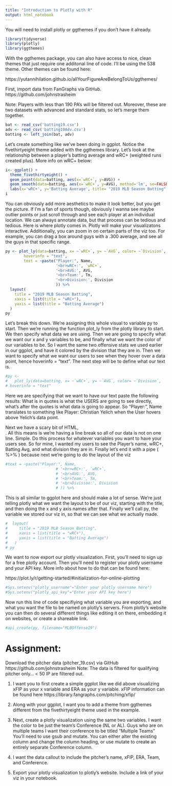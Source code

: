 ```yaml
---
title: "Introduction to Plotly with R"
output: html_notebook
---
```




You will need to install plotly or ggthemes if you don't have it already.  
```r
library(tidyverse)
library(plotly)
library(ggthemes)
```
With the ggthemes package, you can also have access to nice, clean themes that just require one additonal line of code.  I'll be using the 538 theme.  Other themes can be found here:  

https://yutannihilation.github.io/allYourFigureAreBelongToUs/ggthemes/


First, import data from FanGraphs via GitHub.  https://github.com/johnstrasheim 

Note: Players with less than 190 PA's will be filtered out.  Moreover, these are two datasets with advanced and standard stats, so let's merge them together.

```r
bat <- read_csv('batting19.csv')
adv <- read_csv('batting19Adv.csv')
batting <- left_join(bat, adv)
```

Let's create something like we've been doing in ggplot.  Notice the fivethirtyeight theme added with the ggthemes library.  Let's look at the relationship between a player's batting average and wRC+ (weighted runs created plus).  More info on wRC+ below:

```r
i<- ggplot() +
  theme_fivethirtyeight() +
  geom_point(data=batting, aes(x=`wRC+`, y=AVG)) +
  geom_smooth(data=batting, aes(x=`wRC+`, y=AVG), method='lm', se=FALSE) +
  labs(x='wRC+', y='Batting Average', title= "2019 MLB Season Batting", subtitle="190 PAs min to Qualify", caption="Source:  FanGraphs | by John Strasheim")
i

```

You can obviously add more aesthetics to make it look better, but you get the picture.  If I'm a fan of sports though, obviously I wanna see maybe outlier points or just scroll through and see each player at an individual location.  We can always annotate data, but that process can be tedious and tedious.  Here is where plotly comes in.  Plotly will make your visualizatons interactive.  Additionally, you can zoom in on certain parts of the viz too.  For example, you can drag a box around guys with a .300 average, and see all the guys in that specific range.

```r
py <- plot_ly(data=batting, x= ~`wRC+`, y= ~`AVG`, color= ~`Division`,
        hoverinfo = "text",
        text = ~paste("Player:", Name,
                      '<br>wRC+:', `wRC+`,
                      '<br>AVG:', AVG,
                      '<br>Team:', Tm,
                      '<br>Division:', Division
                      )) %>% 
  layout(
    title = "2019 MLB Season Batting",
    xaxis = list(title = "wRC+"),
    yaxis = list(title = "Batting Average")
  )
py
```


Let's break this down.  We're assigning this whole visual to variable py to start.  Then we're running the function plot_ly from the plotly library to start.  We then specify what data we are using.  Then we are going to specify what we want our x and y variables to be, and finally what we want the color of our variables to be.  So I want the same two offensive stats we used earlier in our ggplot, and have it colored by the division that they are in.  Then we want to specify what we want our users to see when they hover over a data point, hence hoverinfo = "text".  The next step will be to define what our text is.  
```r
#py <- 
#   plot_ly(data=batting, x= ~`wRC+`, y= ~`AVG`, color= ~`Division`,
# hoverinfo = "text"

```


Here we are specifying that we want to have our text paste the following results:  What is in quotes is what the USERS are going to see directly, what's after the quotes is what data is going to appear.  So "Player:", Name translates to something like Player: Christian Yelich when the User hovers above Yelich's data point.  

Next we have a scary bit of HTML, <br>.  All this means is we're having a line break so all of our data is not on one line.  Simple.  Do this process for whatever variables you want to have your users see.  So for mine, I wanted my users to see the Player's name, wRC+, Batting Avg, and what division they are in.  Finally let's end it with a pipe ( %>% ) because next we're going to do the layout of the viz
```r
#text = ~paste("Player:", Name,
                      # '<br>wRC+:', `wRC+`,
                      # '<br>AVG:', AVG,
                      # '<br>Team:', Tm,
                      # '<br>Division:', Division
                      # )) %>% 
```

This is all similar to ggplot here and should make a lot of sense.  We're just telling plotly what we want the layout to be of our viz, starting with the title, and then doing the x and y axis names after that.  Finally we'll call py, the variable we stored our viz in, so that we can see what we actually made.  
```r
#  layout(
#     title = "2019 MLB Season Batting",
#     xaxis = list(title = "wRC+"),
#     yaxis = list(title = "Batting Average")
#   )
# py
```



We want to now export our plotly visualization.  First, you'll need to sign up for a free plotly account.  Then you'll need to register your plotly username and your API key.  More info about how to do that can be found here:

https://plot.ly/r/getting-started/#initialization-for-online-plotting


```r
#Sys.setenv("plotly_username"="Enter your plotly username here")
#Sys.setenv("plotly_api_key"="Enter your API key here")
```

Now run this line of code specifiying what variable you are exporting, and what you want the file to be named on plotly's servers.  From plotly's website you can then do several different things like editing it on there, embedding it on websites, or create a shareable link.  
```r
#api_create(py, filename="MLBOffense19")
```



# Assignment:

Download the pitcher data (pitcher_19.csv) via GitHub https://github.com/johnstrasheim
Note:  The data is filtered for qualifying pitcher only...  < 50 IP are filtered out.  

1.  I want you to first create a simple ggplot like we did above visualizing xFIP as your x variable and ERA as your y variable.  xFIP information can be found here https://library.fangraphs.com/pitching/xfip/

2.  Along with your ggplot, I want you to add a theme from ggthemes different from the fivethirtyeight theme used in the example.  

3.  Next, create a plotly visualization using the same two variables.  I want the color to be just the team's Conference (NL or AL).  Guys who are on multiple teams I want their conference to be titled "Multiple Teams" You'll need to use gsub and mutate.  You can either alter the existing column and change the column heading, or use mutate to create an entirely separate Conference column.

4.  I want the data callout to include the pitcher's name, xFIP, ERA, Team, and Conference.

5.  Export your plotly visualization to plotly's website.  Include a link of your viz in your notebook.


